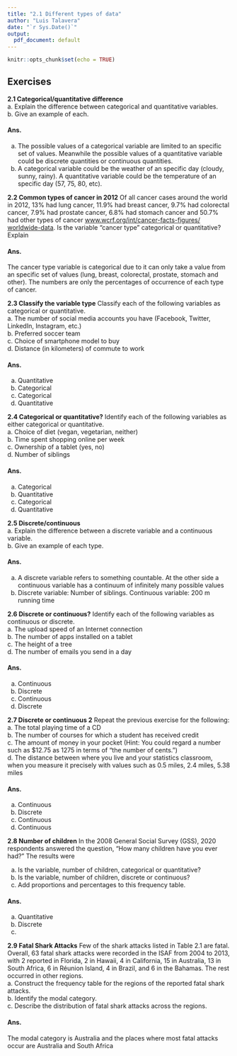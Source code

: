 ---
title: "2.1 Different types of data"
author: "Luis Talavera"
date: "`r Sys.Date()`"
output:
  pdf_document: default
---

```{r setup, include=FALSE}
knitr::opts_chunk$set(echo = TRUE)
```

## Exercises
**2.1 Categorical/quantitative difference**  
  a. Explain the difference between categorical and quantitative variables.  
  b. Give an example of each.
  
#### Ans.  
  a. The possible values of a categorical variable are limited to an specific set of values. Meanwhile the possible values of a quantitative variable could be discrete quantities or continuous quantities.  
  b. A categorical variable could be the weather of an specific day (cloudy, sunny, rainy). A quantitative variable could be the temperature of an specific day (57, 75, 80, etc).
  
**2.2 Common types of cancer in 2012**  Of all cancer cases
around the world in 2012, 13% had lung cancer, 11.9% had
breast cancer, 9.7% had colorectal cancer, 7.9% had prostate cancer, 6.8% had stomach cancer and 50.7% had other
types of cancer [www.wcrf.org/int/cancer-facts-figures/
worldwide-data](www.wcrf.org/int/cancer-facts-figures/
worldwide-data). Is the variable “cancer type” categorical
or quantitative? Explain  

#### Ans.
  The cancer type variable is categorical due to it can only take a value from an specific set of values (lung, breast, colorectal, prostate, stomach and other). The numbers are only the percentages of occurrence of each type of cancer.

**2.3 Classify the variable type** Classify each of the following
variables as categorical or quantitative.  
  a. The number of social media accounts you have (Facebook, Twitter, LinkedIn, Instagram, etc.)  
  b. Preferred soccer team  
  c. Choice of smartphone model to buy  
  d. Distance (in kilometers) of commute to work  

#### Ans.
  a. Quantitative
  b. Categorical
  c. Categorical
  d. Quantitative


**2.4 Categorical or quantitative?** Identify each of the following
variables as either categorical or quantitative.  
  a. Choice of diet (vegan, vegetarian, neither)  
  b. Time spent shopping online per week  
  c. Ownership of a tablet (yes, no)  
  d. Number of siblings  
  
#### Ans.
  a. Categorical
  b. Quantitative
  c. Categorical
  d. Quantitative
  
**2.5 Discrete/continuous**  
  a. Explain the difference between a discrete variable and a continuous variable.  
  b. Give an example of each type.  
  
#### Ans.
  a. A discrete variable refers to something countable. At the other side a continuous
  variable has a continuum of infinitely many possible values 
  b. Discrete variable: Number of siblings. Continuous variable: 200 m running time

**2.6 Discrete or continuous?** Identify each of the following
variables as continuous or discrete.  
  a. The upload speed of an Internet connection  
  b. The number of apps installed on a tablet  
  c. The height of a tree  
  d. The number of emails you send in a day  
  
#### Ans.
  a. Continuous
  b. Discrete
  c. Continuous
  d. Discrete

**2.7 Discrete or continuous 2** Repeat the previous exercise
for the following:  
  a. The total playing time of a CD  
  b. The number of courses for which a student has received credit  
  c. The amount of money in your pocket (Hint: You could
    regard a number such as $12.75 as 1275 in terms of “the
    number of cents.”)  
  d. The distance between where you live and your statistics
    classroom, when you measure it precisely with values
    such as 0.5 miles, 2.4 miles, 5.38 miles
    
#### Ans.
  a. Continuous
  b. Discrete
  c. Continuous
  d. Continuous
    
**2.8 Number of children** In the 2008 General Social Survey
(GSS), 2020 respondents answered the question, “How
many children have you ever had?” The results were 

```{=latex}
\begin{table}[h]
\centering
\begin{tabular}{lllllllllll}
No. Children & 0   & 1   & 2   & 3   & 4   & 5  & 6  & 7  & 8+ & Total \\
Count        & 521 & 323 & 524 & 344 & 160 & 77 & 30 & 19 & 22 & 2020 
\end{tabular}
\end{table}
```

  a. Is the variable, number of children, categorical or quantitative?  
  b. Is the variable, number of children, discrete or continuous?  
  c. Add proportions and percentages to this frequency table.  
  
#### Ans.
  a. Quantitative
  b. Discrete
  c.  
```{=latex}
\begin{table}[h]
\centering
\begin{tabular}{llll}
No. Children & Count & Proportion & Percentage  \\
\hline
0            & 521   & 0.258      & 25.8      \\
1            & 323   & 0.16       & 16        \\
2            & 524   & 0.259      & 25.9      \\
3            & 344   & 0.17       & 17        \\
4            & 160   & 0.079      & 7.9       \\
5            & 77    & 0.038      & 3.8       \\
6            & 30    & 0.015      & 1.5       \\
7            & 19    & 0.009      & 0.9       \\
8+           & 22    & 0.011      & 1.1       \\
Total        & 2020  & 0.999      & 99.9     
\end{tabular}
\end{table}
```


**2.9 Fatal Shark Attacks** Few of the shark attacks listed in
Table 2.1 are fatal. Overall, 63 fatal shark attacks were
recorded in the ISAF from 2004 to 2013, with 2 reported
in Florida, 2 in Hawaii, 4 in California, 15 in Australia,
13 in South Africa, 6 in Réunion Island, 4 in Brazil, and
6 in the Bahamas. The rest occurred in other regions.  
  a. Construct the frequency table for the regions of the reported fatal shark attacks.  
  b. Identify the modal category.  
  c. Describe the distribution of fatal shark attacks across the regions.
  
#### Ans.    
  The modal category is Australia and the places where most fatal attacks occur are Australia and South Africa


```{=latex}
\begin{table}[h!]
\centering
\begin{tabular}{llll}
Region        & Frequency & Proportion & Percentage  \\
\hline
Florida       & 2         & 0.03       & 3           \\
Hawaii        & 2         & 0.03       & 3           \\
California    & 4         & 0.06       & 6           \\
Australia~    & 15        & 0.24       & 24          \\
South Africa  & 13        & 0.21       & 21          \\
Réunon Island & 6         & 0.1        & 10          \\
Brazil        & 4         & 0.06       & 6           \\
Bahamas       & 6         & 0.1        & 10          \\
Other         & 11        & 0.17       & 17          \\
Total         & 63        & 1          & 100        
\end{tabular}
\end{table}
```
